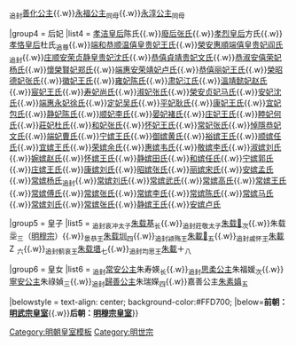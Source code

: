 {{Navbox
|name = 明世宗皇室
|title = [[明世宗]]皇室
|titlestyle = background-color:#FFD700;
|image =
|style = width:100%;text-align:center; 
|groupstyle = text-align:center; background-color:#FFD700;
|liststyle = text-align:center;
|state = {{{state<includeonly>|collapsed</includeonly>}}}
|group1 = 父母
|list1 = 睿宗献皇帝[[朱祐杬]]<sub>追尊</sub>{{ww}}[[慈孝獻皇后]]蒋氏<sub>尊封</sub>

|group2 = 兄
|list2 = <sub>追封岳怀王</sub>[[朱厚熙 (明岳王)|朱厚熙]]<sub>同母</sub>

|group3 = 姊妹
|list3 = <sub>追封</sub>[[長寧公主 (明朝)|长宁公主]]<sub>同母</sub>{{.w}}<sub>追封</sub>[[善化公主]]{{.w}}[[永福公主 (明朝)|永福公主]]<sub>同母</sub>{{.w}}[[永淳公主]]<sub>同母</sub>

|group4 = 后妃
|list4 = [[孝潔肅皇后|孝洁皇后]]陈氏{{.w}}[[张七姐|廢后张氏]]{{.w}}[[孝烈皇后]]方氏{{.w}}[[孝恪皇后]]杜氏<sub>追尊</sub>{{.w}}[[王贵妃 (明世宗)|端和恭顺温僖皇贵妃王氏]]{{.w}}[[阎贵妃 (明世宗)|榮安惠順端僖皇贵妃阎氏]]<sub>追封</sub>{{.w}}[[沈貴妃 (明世宗)|庄顺安荣贞静皇贵妃沈氏]]{{.w}}[[文贵妃 (明世宗)|恭僖貞靖贵妃文氏]]{{.w}}[[楊榮妃 (明世宗)|恭淑安僖荣妃杨氏]]{{.w}}[[鄭賢妃 (明世宗)|懷榮賢妃郑氏]]{{.w}}[[盧靖妃 (明世宗)|端惠安荣靖妃卢氏]]{{.w}}[[王丽妃 (明世宗)|恭僖丽妃王氏]]{{.w}}[[张德妃 (明世宗)|榮昭德妃张氏]]{{.w}}[[王徽妃 (明世宗)|徽妃王氏]]{{.w}}[[陈雍妃 (明世宗)|雍妃陈氏]]{{.w}}[[江肅妃 (明世宗)|肃妃江氏]]{{.w}}[[趙懿妃 (明世宗)|溫靖懿妃赵氏]]{{.w}}[[王宸妃|宸妃王氏]]{{.w}}[[尚壽妃 (明世宗)|寿妃尚氏]]{{.w}}[[张淑妃 (明世宗)|淑妃张氏]]{{.w}}[[马贞妃 (明世宗)|榮安贞妃马氏]]{{.w}}[[沈安妃 (明世宗)|安妃沈氏]]{{.w}}[[徐永妃|端惠永妃徐氏]]{{.w}}[[吴定妃|定妃吴氏]]{{.w}}[[耿平妃 (明世宗)|平妃耿氏]]{{.w}}[[王康妃|康妃王氏]]{{.w}}[[包宜妃|宜妃包氏]]{{.w}}[[陈静妃|静妃陈氏]]{{.w}}[[李顺妃 (明世宗)|顺妃李氏]]{{.w}}[[褚晏妃|晏妃褚氏]]{{.w}}[[王庄妃|庄妃王氏]]{{.w}}[[何睦妃|睦妃何氏]]{{.w}}[[杜莊妃|莊妃杜氏]]{{.w}}[[张和妃|和妃张氏]]{{.w}}[[王怀妃|怀妃王氏]]{{.w}}[[张常妃|常妃张氏]]{{.w}}[[文恭妃 (明世宗)|悼隱恭妃文氏]]{{.w}}[[曹端妃|端妃曹氏]]{{.w}}[[王宁嫔|宁嫔王氏]]{{.w}}[[黄御嫔|御嫔黄氏]]{{.w}}[[王裕嫔|裕嫔王氏]]{{.w}}[[任顺嫔|顺嫔任氏]]{{.w}}[[王宜嫔|宜嫔王氏]]{{.w}}[[余荣嫔|荣嫔余氏]]{{.w}}[[韦惠嫔|惠嫔韦氏]]{{.w}}[[李敬嫔 (嘉靖帝)|敬嫔李氏]]{{.w}}[[刘淑嫔|淑嫔刘氏]]{{.w}}[[赵婉嫔|婉嫔赵氏]]{{.w}}[[王怀嫔|怀嫔王氏]]{{.w}}[[田静嫔|静嫔田氏]]{{.w}}[[任和嫔|和嫔任氏]]{{.w}}[[郭宁嫔|宁嫔郭氏]]{{.w}}[[王庄嫔|庄嫔王氏]]{{.w}}[[刘康嫔|康嫔刘氏]]{{.w}}[[张昭嫔|昭嫔张氏]]{{.w}}[[宋丽嫔|丽嫔宋氏]]{{.w}}[[孟安嫔|安嫔孟氏]]{{.w}}[[杨常嫔|常嫔杨氏]]<sub>追封</sub>{{.w}}[[刘常嫔 (前)|常嫔刘氏]]{{.w}}[[武常嫔|常嫔武氏]]{{.w}}[[高常嫔|常嫔高氏]]{{.w}}[[王常嫔|常嫔王氏]]{{.w}}[[傅常嫔|常嫔傅氏]]{{.w}}[[张常嫔 (前)|常嫔张氏]]{{.w}}[[李常嫔|常嫔李氏]]{{.w}}[[陈常嫔|常嫔陈氏]]{{.w}}[[马常嫔|常嫔马氏]]{{.w}}[[刘常嫔 (后)|常嫔刘氏]]{{.w}}[[张常嫔 (后)|常嫔张氏]]{{.w}}[[王静嫔|静嫔王氏]]{{.w}}[[卢安嫔|安嫔卢氏]]

|group5 = 皇子
|list5 = <sub>追封哀冲太子</sub>[[朱载基]]<sub>长</sub>{{.w}}<sub>追封莊敬太子</sub>[[朱载𡓝]]<sub>次</sub>{{.w}}朱载坖<sub>三</sub>（[[明穆宗]]）{{.w}}<sub>景恭王</sub>[[朱载圳]]<sub>四</sub>{{.w}}<sub>追封颍殇王</sub>[[朱載𪉖]]<sub>五</sub>{{.w}}<sub>追封戚怀王</sub>[[朱載𰋁|朱載]][[File:Zh_戞斗土.svg|14px]]<sub>六</sub>{{.w}}<sub>追封蓟哀王</sub>[[朱载㙺]]<sub>七</sub>{{.w}}<sub>追封均思王</sub>[[朱載𰉬|朱載]][[File:土夙缺字.svg|14px]]<sub>八</sub>

|group6 = 皇女
|list6 = <sub>追封</sub>[[常安公主]]朱寿媖<sub>长</sub>{{.w}}<sub>追封</sub>[[思柔公主]]朱福媛<sub>次</sub>{{.w}}[[寧安公主]]朱祿媜<sub>三</sub>{{.w}}<sub>追封</sub>[[歸善公主]]朱瑞嬫<sub>四</sub>{{.w}}嘉善公主[[朱素嫃]]<sub>五</sub>

|belowstyle = text-align: center; background-color:#FFD700;
|below='''前朝：[[Template:明武宗皇室|明武宗皇室]]'''{{.w}}'''后朝：[[Template:明穆宗皇室|明穆宗皇室]]'''}}<noinclude>
[[Category:明朝皇室模板]]
[[Category:明世宗]]
</noinclude>